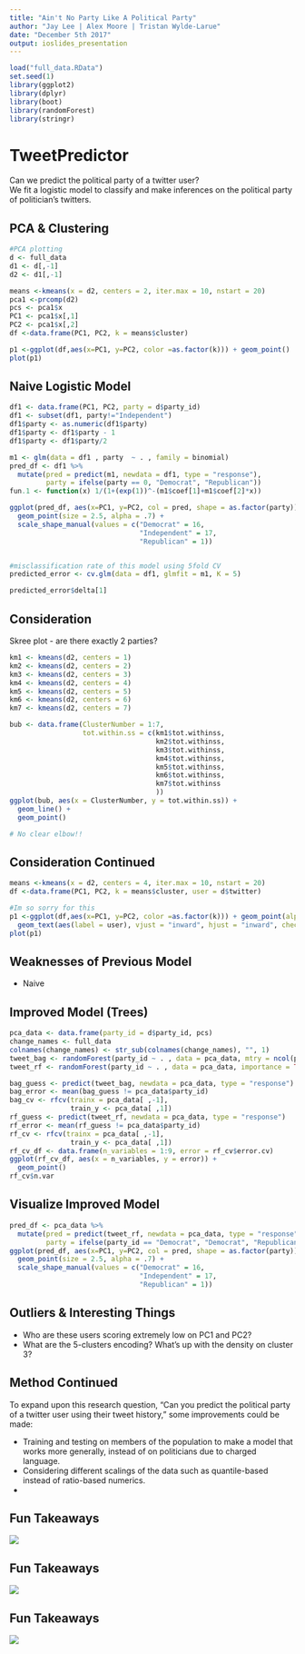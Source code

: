 ```yaml
---
title: "Ain't No Party Like A Political Party"
author: "Jay Lee | Alex Moore | Tristan Wylde-Larue"
date: "December 5th 2017"
output: ioslides_presentation
---
```


```r
load("full_data.RData")
set.seed(1)
library(ggplot2)
library(dplyr)
library(boot)
library(randomForest)
library(stringr)
```


# TweetPredictor
Can we predict the political party of a twitter user?        
We fit a logistic model to classify and make inferences on the political party of politician's twitters. 

## PCA & Clustering

```r
#PCA plotting
d <- full_data
d1 <- d[,-1]
d2 <- d1[,-1]

means <-kmeans(x = d2, centers = 2, iter.max = 10, nstart = 20)
pca1 <-prcomp(d2)
pcs <- pca1$x
PC1 <- pca1$x[,1]
PC2 <- pca1$x[,2]
df <-data.frame(PC1, PC2, k = means$cluster)

p1 <-ggplot(df,aes(x=PC1, y=PC2, color =as.factor(k))) + geom_point()
plot(p1)
```


## Naive Logistic Model {.build}

```r
df1 <- data.frame(PC1, PC2, party = d$party_id)
df1 <- subset(df1, party!="Independent")
df1$party <- as.numeric(df1$party)
df1$party <- df1$party - 1
df1$party <- df1$party/2

m1 <- glm(data = df1 , party  ~ . , family = binomial)
pred_df <- df1 %>%
  mutate(pred = predict(m1, newdata = df1, type = "response"),
         party = ifelse(party == 0, "Democrat", "Republican"))
fun.1 <- function(x) 1/(1+(exp(1))^-(m1$coef[1]+m1$coef[2]*x))

ggplot(pred_df, aes(x=PC1, y=PC2, col = pred, shape = as.factor(party))) +
  geom_point(size = 2.5, alpha = .7) +
  scale_shape_manual(values = c("Democrat" = 16,
                                "Independent" = 17,
                                "Republican" = 1))


#misclassification rate of this model using 5fold CV
predicted_error <- cv.glm(data = df1, glmfit = m1, K = 5)
```

```r
predicted_error$delta[1]
```


## Consideration

Skree plot - are there exactly 2 parties?

```r
km1 <- kmeans(d2, centers = 1)
km2 <- kmeans(d2, centers = 2)
km3 <- kmeans(d2, centers = 3)
km4 <- kmeans(d2, centers = 4)
km5 <- kmeans(d2, centers = 5)
km6 <- kmeans(d2, centers = 6)
km7 <- kmeans(d2, centers = 7)

bub <- data.frame(ClusterNumber = 1:7,
                  tot.within.ss = c(km1$tot.withinss,
                                    km2$tot.withinss,
                                    km3$tot.withinss,
                                    km4$tot.withinss,
                                    km5$tot.withinss,
                                    km6$tot.withinss,
                                    km7$tot.withinss
                                    ))
ggplot(bub, aes(x = ClusterNumber, y = tot.within.ss)) +
  geom_line() +
  geom_point()

# No clear elbow!!
```


## Consideration Continued

```r
means <-kmeans(x = d2, centers = 4, iter.max = 10, nstart = 20)
df <-data.frame(PC1, PC2, k = means$cluster, user = d$twitter)

#Im so sorry for this
p1 <-ggplot(df,aes(x=PC1, y=PC2, color =as.factor(k))) + geom_point(alpha = .25) +
  geom_text(aes(label = user), vjust = "inward", hjust = "inward", check_overlap = TRUE)
plot(p1)
```

## Weaknesses of Previous Model {.build}

* Naive

## Improved Model (Trees)

```r
pca_data <- data.frame(party_id = d$party_id, pcs)
change_names <- full_data
colnames(change_names) <- str_sub(colnames(change_names), "", 1)
tweet_bag <- randomForest(party_id ~ . , data = pca_data, mtry = ncol(pca_data)-1)
tweet_rf <- randomForest(party_id ~ . , data = pca_data, importance = TRUE)

bag_guess <- predict(tweet_bag, newdata = pca_data, type = "response")
bag_error <- mean(bag_guess != pca_data$party_id)
bag_cv <- rfcv(trainx = pca_data[ ,-1],
               train_y <- pca_data[ ,1])
rf_guess <- predict(tweet_rf, newdata = pca_data, type = "response")
rf_error <- mean(rf_guess != pca_data$party_id)
rf_cv <- rfcv(trainx = pca_data[ ,-1],
               train_y <- pca_data[ ,1])
rf_cv_df <- data.frame(n_variables = 1:9, error = rf_cv$error.cv)
ggplot(rf_cv_df, aes(x = n_variables, y = error)) +
  geom_point()
rf_cv$n.var
```


## Visualize Improved Model

```r
pred_df <- pca_data %>%
  mutate(pred = predict(tweet_rf, newdata = pca_data, type = "response"),
         party = ifelse(party_id == "Democrat", "Democrat", "Republican"))
ggplot(pred_df, aes(x=PC1, y=PC2, col = pred, shape = as.factor(party))) +
  geom_point(size = 2.5, alpha = .7) +
  scale_shape_manual(values = c("Democrat" = 16,
                                "Independent" = 17,
                                "Republican" = 1))
```



## Outliers & Interesting Things

- Who are these users scoring extremely low on PC1 and PC2?
- What are the 5-clusters encoding? What's up with the density on cluster 3?

## Method Continued {.build}

To expand upon this research question, "Can you predict the political party of a twitter user using their tweet history," some improvements could be made:

- Training and testing on members of the population to make a model that works more generally, instead of on politicians due to charged language.
- Considering different scalings of the data such as quantile-based instead of ratio-based numerics.
- 

## Fun Takeaways

![](images/all_words_dot.png)

## Fun Takeaways

![](images/hash_tags_dot.png)

## Fun Takeaways

![](images/hash_tags_bar.png)
